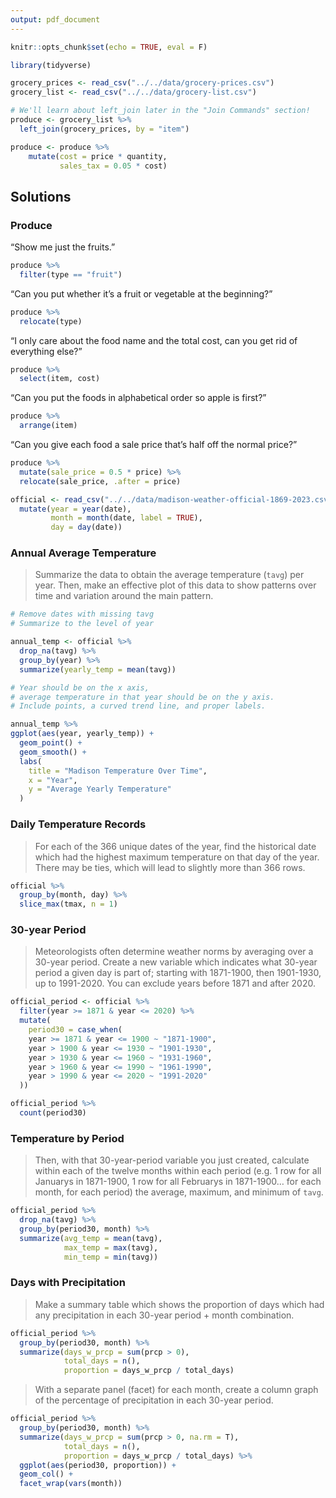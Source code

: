 ```yaml
---
output: pdf_document
---
```


```r
knitr::opts_chunk$set(echo = TRUE, eval = F)
```

```r
library(tidyverse)

grocery_prices <- read_csv("../../data/grocery-prices.csv")
grocery_list <- read_csv("../../data/grocery-list.csv")

# We'll learn about left_join later in the "Join Commands" section!
produce <- grocery_list %>% 
  left_join(grocery_prices, by = "item") 

produce <- produce %>% 
    mutate(cost = price * quantity,
           sales_tax = 0.05 * cost)
```



## Solutions

### Produce

"Show me just the fruits."

```r
produce %>%
  filter(type == "fruit")
```


"Can you put whether it’s a fruit or vegetable at the beginning?"

```r
produce %>%
  relocate(type)
```


“I only care about the food name and the total cost, can you get rid of everything else?”

```r
produce %>%
  select(item, cost)
```


“Can you put the foods in alphabetical order so apple is first?”

```r
produce %>%
  arrange(item)
```


“Can you give each food a sale price that’s half off the normal price?”

```r
produce %>%
  mutate(sale_price = 0.5 * price) %>%
  relocate(sale_price, .after = price)
```

```r
official <- read_csv("../../data/madison-weather-official-1869-2023.csv") %>% 
  mutate(year = year(date),
         month = month(date, label = TRUE),
         day = day(date))
```

### Annual Average Temperature

> Summarize the data to obtain the average temperature (`tavg`) per year. Then, make an effective plot of this data to show patterns over time and variation around the main pattern.

```r
# Remove dates with missing tavg
# Summarize to the level of year

annual_temp <- official %>%
  drop_na(tavg) %>%
  group_by(year) %>% 
  summarize(yearly_temp = mean(tavg))
```

```r
# Year should be on the x axis,
# average temperature in that year should be on the y axis.
# Include points, a curved trend line, and proper labels.

annual_temp %>% 
ggplot(aes(year, yearly_temp)) +
  geom_point() +
  geom_smooth() +
  labs(
    title = "Madison Temperature Over Time",
    x = "Year",
    y = "Average Yearly Temperature"
  )
```

### Daily Temperature Records

> For each of the 366 unique dates of the year, find the historical date which had the highest maximum temperature on that day of the year. There may be ties, which will lead to slightly more than 366 rows.

```r
official %>% 
  group_by(month, day) %>% 
  slice_max(tmax, n = 1)
```


### 30-year Period

> Meteorologists often determine weather norms by averaging over a 30-year period. Create a new variable which indicates what 30-year period a given day is part of; starting with 1871-1900, then 1901-1930, up to 1991-2020. You can exclude years before 1871 and after 2020.

```r
official_period <- official %>%
  filter(year >= 1871 & year <= 2020) %>% 
  mutate(
    period30 = case_when(
    year >= 1871 & year <= 1900 ~ "1871-1900",
    year > 1900 & year <= 1930 ~ "1901-1930",
    year > 1930 & year <= 1960 ~ "1931-1960",
    year > 1960 & year <= 1990 ~ "1961-1990",
    year > 1990 & year <= 2020 ~ "1991-2020"
  ))

official_period %>% 
  count(period30)
```


### Temperature by Period

> Then, with that 30-year-period variable you just created, calculate within each of the twelve months within each period (e.g. 1 row for all Januarys in 1871-1900, 1 row for all Februarys in 1871-1900... for each month, for each period) the average, maximum, and minimum of `tavg`.

```r
official_period %>%
  drop_na(tavg) %>% 
  group_by(period30, month) %>% 
  summarize(avg_temp = mean(tavg),
            max_temp = max(tavg),
            min_temp = min(tavg))
```

### Days with Precipitation

> Make a summary table which shows the proportion of days which had any precipitation in each 30-year period + month combination.

```r
official_period %>% 
  group_by(period30, month) %>% 
  summarize(days_w_prcp = sum(prcp > 0),
            total_days = n(),
            proportion = days_w_prcp / total_days)
```

> With a separate panel (facet) for each month, create a column graph of the percentage of precipitation in each 30-year period.

```r
official_period %>% 
  group_by(period30, month) %>% 
  summarize(days_w_prcp = sum(prcp > 0, na.rm = T),
            total_days = n(),
            proportion = days_w_prcp / total_days) %>% 
  ggplot(aes(period30, proportion)) +
  geom_col() +
  facet_wrap(vars(month))
```


